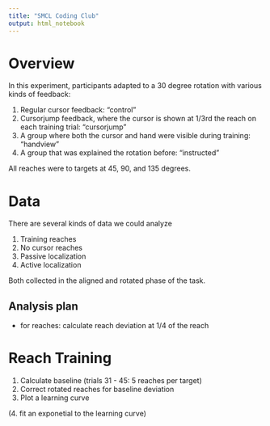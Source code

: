 ```yaml
---
title: "SMCL Coding Club"
output: html_notebook
---
```


# Overview

In this experiment, participants adapted to a 30 degree rotation with various kinds of feedback:

1. Regular cursor feedback: "control"
2. Cursorjump feedback, where the cursor is shown at 1/3rd the reach on each training trial: "cursorjump"
3. A group where both the cursor and hand were visible during training: "handview"
4. A group that was explained the rotation before: "instructed"

All reaches were to targets at 45, 90, and 135 degrees.

# Data

There are several kinds of data we could analyze

1. Training reaches
2. No cursor reaches
3. Passive localization
4. Active localization

Both collected in the aligned and rotated phase of the task.

## Analysis plan

- for reaches: calculate reach deviation at 1/4 of the reach


# Reach Training

1. Calculate baseline (trials 31 - 45: 5 reaches per target)
2. Correct rotated reaches for baseline deviation
3. Plot a learning curve

(4. fit an exponetial to the learning curve)

